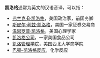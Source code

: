 '''凯洛格'''通常为英文{{Lang|en|Kellogg}}的汉语音译，可以指：

*[[弗兰克·B·凯洛格|弗兰克·B·凯洛格]]，美国政治家，前国务卿
*[[斯皮尔·利兹·凯洛格|斯皮尔·利兹·凯洛格]]，美国一家证券交易商
*[[温思罗普·凯洛格|温思罗普·凯洛格]]，美国心理学家
*[[凯洛格公司|凯洛格公司]]，一家美国食品公司
*[[凯洛管理学院|凯洛管理学院]]，美国西北大学商学院
*[[巴顿–凯洛格反应|巴顿–凯洛格反应]]，化学反应

{{Disambig|cat=三字消歧义}}